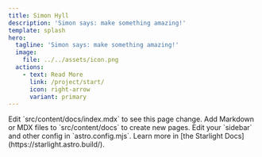 ```yaml
---
title: Simon Hyll
description: 'Simon says: make something amazing!'
template: splash
hero:
  tagline: 'Simon says: make something amazing!'
  image:
    file: ../../assets/icon.png
  actions:
    - text: Read More
      link: /project/start/
      icon: right-arrow
      variant: primary
---
```



<HeroBackground />


<div class="create-simon">
<Card title="Create a Project" icon="pencil">
  <CreateSimon />
</Card>
</div>
<CardGrid>
  <Card title="Update content" icon="pencil">
    Edit `src/content/docs/index.mdx` to see this page change.
  </Card>
  <Card title="Add new content" icon="add-document">
    Add Markdown or MDX files to `src/content/docs` to create new pages.
  </Card>
  <Card title="Configure your site" icon="setting">
    Edit your `sidebar` and other config in `astro.config.mjs`.
  </Card>
  <Card title="Read the docs" icon="open-book">
    Learn more in [the Starlight Docs](https://starlight.astro.build/).
  </Card>
</CardGrid>
